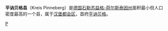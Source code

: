 {{德国县级行政单位
| 县徽图 = Image:Wappen Kreis Pinneberg.png
| 在德国内的位置图 = Image:Lage des Kreises Pinneberg in Deutschland.png
| 所属联邦州 = 石勒苏益格-荷尔斯泰因州
| 所属行政区 = 
| 首府 = 平讷贝格
| 面积 = 664.28
| 人口 = 307,471
| 统计时间 = 2015年11月30日
| 人口密度 = 463
| 汽车牌号 = PI
| 下设城镇 = 8个市、41个镇
| 政府地址 = Moltkestraße 10<br />25421 Pinneberg
| 政府网站 = www.kreis-pinneberg.de
| 在州内的位置图 = Image:Schleswig holstein pi.png
|}}

'''平讷贝格县'''（Kreis Pinneberg）是[[德国|德国]][[石勒苏益格-荷尔斯泰因州|石勒苏益格-荷尔斯泰因州]]面积最小但人口密度最高的一个县，属于[[汉堡都会区|汉堡都会区]]，首府[[平讷贝格|平讷贝格]]。

{{石勒苏益格-荷尔斯泰因州行政区划}}

{{Authority control}}
[[Category:石勒苏益格-荷尔斯泰因州的县|P]]
